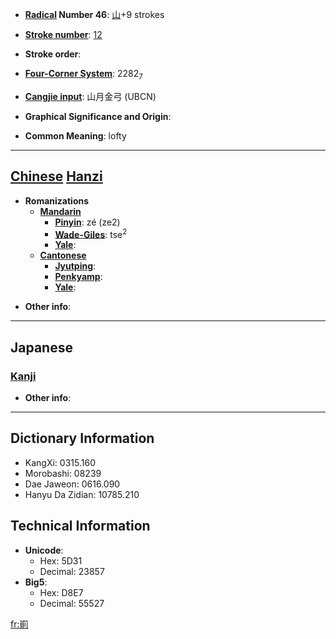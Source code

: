 * '''[[Wiktionary:Chinese radical index| Radical]] Number 46''': [[Wiktionary:Chinese radical index 山|山]]+9 strokes

* '''[[Wiktionary:Chinese total strokes index|Stroke number]]''': [[Wiktionary:Chinese total strokes index 12|12]]

* '''Stroke order''': 

* '''[[Wiktionary:Chinese four corner index|Four-Corner System]]''': 2282<sub>7</sub>

* '''[[Wiktionary:Chinese Cangjie index|Cangjie input]]''': 山月金弓 (UBCN)

* '''Graphical Significance and Origin''': 

* '''Common Meaning''': lofty

----

== [[Chinese]] [[Hanzi]] ==

* '''Romanizations'''
** '''[[Mandarin]]'''
*** '''[[Pinyin]]''': zé (ze2)
*** '''[[Wade-Giles]]''': tse<sup>2</sup>
*** '''[[Yale]]''': 
** '''[[Cantonese]]'''
*** '''[[Jyutping]]''':
*** '''[[Penkyamp]]''': 
*** '''[[Yale]]''': 

* '''Other info''': 

----

==Japanese==
===[[Kanji]]===
{{kanji|on readings=[[しょく]] (shoku), [[じき]] (jiki)|kun readings=}}

* '''Other info''':  

----

== Dictionary Information ==

* KangXi: 0315.160
* Morobashi: 08239
* Dae Jaweon: 0616.090
* Hanyu Da Zidian: 10785.210

== Technical Information ==

* '''Unicode''':
** Hex: 5D31
** Decimal: 23857
* '''Big5''':
** Hex: D8E7
** Decimal: 55527

[[fr:崱]]